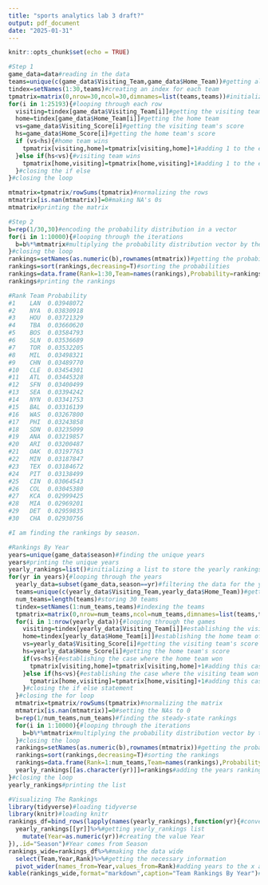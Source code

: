 ```yaml
---
title: "sports analytics lab 3 draft?"
output: pdf_document
date: "2025-01-31"
---
```


```r
knitr::opts_chunk$set(echo = TRUE)
```

```r
#Step 1
game_data=data#reading in the data
teams=unique(c(game_data$Visiting_Team,game_data$Home_Team))#getting all of the team codes
tindex=setNames(1:30,teams)#creating an index for each team
tpmatrix=matrix(0,nrow=30,ncol=30,dimnames=list(teams,teams))#initializing the matrix
for(i in 1:25193){#looping through each row
  visiting=tindex[game_data$Visiting_Team[i]]#getting the visiting team
  home=tindex[game_data$Home_Team[i]]#getting the home team
  vs=game_data$Visiting_Score[i]#getting the visiting team's score
  hs=game_data$Home_Score[i]#getting the home team's score
  if (vs<hs){#home team wins
    tpmatrix[visiting,home]=tpmatrix[visiting,home]+1#adding 1 to the entry for this home team beating this visiting team
  }else if(hs<vs){#visiting team wins
    tpmatrix[home,visiting]=tpmatrix[home,visiting]+1#adding 1 to the entry for this visiting team beating this home team
  }#closing the if else
}#closing the loop

mtmatrix=tpmatrix/rowSums(tpmatrix)#normalizing the rows
mtmatrix[is.nan(mtmatrix)]=0#making NA's 0s
mtmatrix#printing the matrix
```

```r
#Step 2
b=rep(1/30,30)#encoding the probability distribution in a vector
for(i in 1:10000){#looping through the iterations
  b=b%*%mtmatrix#multiplying the probability distribution vector by the matrix
}#closing the loop
rankings=setNames(as.numeric(b),rownames(mtmatrix))#getting the probabilities
rankings=sort(rankings,decreasing=T)#sorting the probabilities
rankings=data.frame(Rank=1:30,Team=names(rankings),Probability=rankings)#assigning ranks 1 through 30
rankings#printing the rankings
```

```r
#Rank Team Probability
#1    LAN  0.03948072
#2    NYA  0.03830918
#3    HOU  0.03721329
#4    TBA  0.03660620
#5    BOS  0.03584793
#6    SLN  0.03536689
#7    TOR  0.03532205
#8    MIL  0.03498321
#9    CHN  0.03489770
#10   CLE  0.03454301
#11   ATL  0.03445328
#12   SFN  0.03400499
#13   SEA  0.03394242
#14   NYN  0.03341753
#15   BAL  0.03316139
#16   WAS  0.03267800
#17   PHI  0.03243858
#18   SDN  0.03235099
#19   ANA  0.03219857
#20   ARI  0.03200487
#21   OAK  0.03197763
#22   MIN  0.03187847
#23   TEX  0.03184672
#24   PIT  0.03138499
#25   CIN  0.03064543
#26   COL  0.03045380
#27   KCA  0.02999425
#28   MIA  0.02969201
#29   DET  0.02959835
#30   CHA  0.02930756
```

```r
#I am finding the rankings by season. 
```

```r
#Rankings By Year
years=unique(game_data$season)#finding the unique years
years#printing the unique years
yearly_rankings=list()#initializing a list to store the yearly rankings
for(yr in years){#looping through the years
  yearly_data=subset(game_data,season==yr)#filtering the data for the year of interest
  teams=unique(c(yearly_data$Visiting_Team,yearly_data$Home_Team))#getting the teams
  num_teams=length(teams)#storing 30 teams
  tindex=setNames(1:num_teams,teams)#indexing the teams
  tpmatrix=matrix(0,nrow=num_teams,ncol=num_teams,dimnames=list(teams,teams))#initializing the transition probability matrix
  for(i in 1:nrow(yearly_data)){#looping through the games
    visiting=tindex[yearly_data$Visiting_Team[i]]#establishing the visiting team of interest
    home=tindex[yearly_data$Home_Team[i]]#establishing the home team of interest
    vs=yearly_data$Visiting_Score[i]#getting the visiting team's score
    hs=yearly_data$Home_Score[i]#getting the home team's score
    if(vs<hs){#establishing the case where the home team won
      tpmatrix[visiting,home]=tpmatrix[visiting,home]+1#adding this case to the matrix
    }else if(hs<vs){#establishing the case where the visiting team won
      tpmatrix[home,visiting]=tpmatrix[home,visiting]+1#adding this case to the matrix
    }#closing the if else statement
  }#closing the for loop
  mtmatrix=tpmatrix/rowSums(tpmatrix)#normalizing the matrix
  mtmatrix[is.nan(mtmatrix)]=0#setting the NAs to 0
  b=rep(1/num_teams,num_teams)#finding the steady-state rankings
  for(i in 1:10000){#looping through the iterations
    b=b%*%mtmatrix#multiplying the probability distribution vector by the matrix
  }#closing the loop
  rankings=setNames(as.numeric(b),rownames(mtmatrix))#getting the probabilities
  rankings=sort(rankings,decreasing=T)#sorting the rankings
  rankings=data.frame(Rank=1:num_teams,Team=names(rankings),Probability=rankings)#assigning ranks 1 through 30
  yearly_rankings[[as.character(yr)]]=rankings#adding the years rankings to the list
}#closing the loop
yearly_rankings#printing the list
```

```r
#Visualizing The Rankings
library(tidyverse)#loading tidyverse
library(knitr)#loading knitr
rankings_df=bind_rows(lapply(names(yearly_rankings),function(yr){#converting my list of yearly rankings into a single data frame
  yearly_rankings[[yr]]%>%#getting yearly_rankings list
    mutate(Year=as.numeric(yr))#creating the value Year
}),.id="Season")#Year comes from Season
rankings_wide=rankings_df%>%#making the data wide
  select(Team,Year,Rank)%>%#getting the necessary information
  pivot_wider(names_from=Year,values_from=Rank)#adding years to the x axis
kable(rankings_wide,format="markdown",caption="Team Rankings By Year")#printing a table
```

